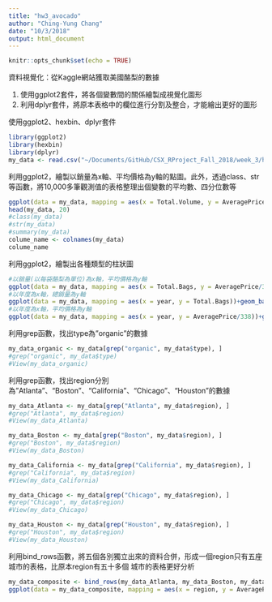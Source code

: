 ```yaml
---
title: "hw3_avocado"
author: "Ching-Yung Chang"
date: "10/3/2018"
output: html_document
---
```


```r
knitr::opts_chunk$set(echo = TRUE)
```

資料視覺化：從Kaggle網站獲取美國酪梨的數據

1. 使用ggplot2套件，將各個變數間的關係繪製成視覺化圖形
2. 利用dplyr套件，將原本表格中的欄位進行分割及整合，才能繪出更好的圖形

使用ggplot2、hexbin、dplyr套件

```r
library(ggplot2)
library(hexbin)
library(dplyr)
my_data <- read.csv("~/Documents/GitHub/CSX_RProject_Fall_2018/week_3/hw_3/task_3/avocado.csv", header=T, sep=",")
```

利用ggplot2，繪製以銷量為x軸、平均價格為y軸的點圖。此外，透過class、str等函數，將10,000多筆觀測值的表格整理出個變數的平均數、四分位數等

```r
ggplot(data = my_data, mapping = aes(x = Total.Volume, y = AveragePrice)) + geom_point(alpha = 0.1, color = "brown")
head(my_data, 20)
#class(my_data)
#str(my_data)
#summary(my_data)
colume_name <- colnames(my_data)
colume_name
```

利用ggplot2，繪製出各種類型的柱狀圖

```r
#以銷量(以每袋酪梨為單位)為x軸，平均價格為y軸
ggplot(data = my_data, mapping = aes(x = Total.Bags, y = AveragePrice/338)) + geom_bar(stat = "identity", color = "brown") 
#以年度為x軸，總銷量為y軸
ggplot(data = my_data, mapping = aes(x = year, y = Total.Bags))+geom_bar(stat="identity",fill="steelblue")
#以年度為x軸，平均價格為y軸
ggplot(data = my_data, mapping = aes(x = year, y = AveragePrice/338))+geom_bar(stat="identity",fill="steelblue")
```

利用grep函數，找出type為"organic"的數據

```r
my_data_organic <- my_data[grep("organic", my_data$type), ]
#grep("organic", my_data$type)
#View(my_data_organic)
```

利用grep函數，找出region分別為"Atlanta"、"Boston"、"California"、"Chicago"、"Houston"的數據

```r
my_data_Atlanta <- my_data[grep("Atlanta", my_data$region), ]
#grep("Atlanta", my_data$region)
#View(my_data_Atlanta)

my_data_Boston <- my_data[grep("Boston", my_data$region), ]
#grep("Boston", my_data$region)
#View(my_data_Boston)

my_data_California <- my_data[grep("California", my_data$region), ]
#grep("California", my_data$region)
#View(my_data_California)

my_data_Chicago <- my_data[grep("Chicago", my_data$region), ]
#grep("Chicago", my_data$region)
#View(my_data_Chicago)

my_data_Houston <- my_data[grep("Houston", my_data$region), ]
#grep("Houston", my_data$region)
#View(my_data_Houston)
```

利用bind_rows函數，將五個各別獨立出來的資料合併，形成一個region只有五座城市的表格，比原本region有五十多個 城市的表格更好分析

```r
my_data_composite <- bind_rows(my_data_Atlanta, my_data_Boston, my_data_California, my_data_Chicago, my_data_Houston)
ggplot(data = my_data_composite, mapping = aes(x = region, y = AveragePrice/338)) + geom_bar(stat = "identity", color = "grey")
```

